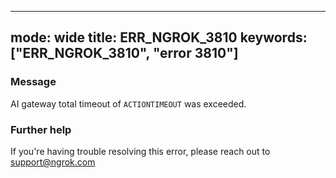 
---
mode: wide
title: ERR_NGROK_3810
keywords: ["ERR_NGROK_3810", "error 3810"]
---


### Message
AI gateway total timeout of `ACTIONTIMEOUT` was exceeded.

<ErrorDetails />



### Further help
If you're having trouble resolving this error, please reach out to [support@ngrok.com](mailto:support@ngrok.com?subject=Help%20with%20ERR_NGROK_3810)

